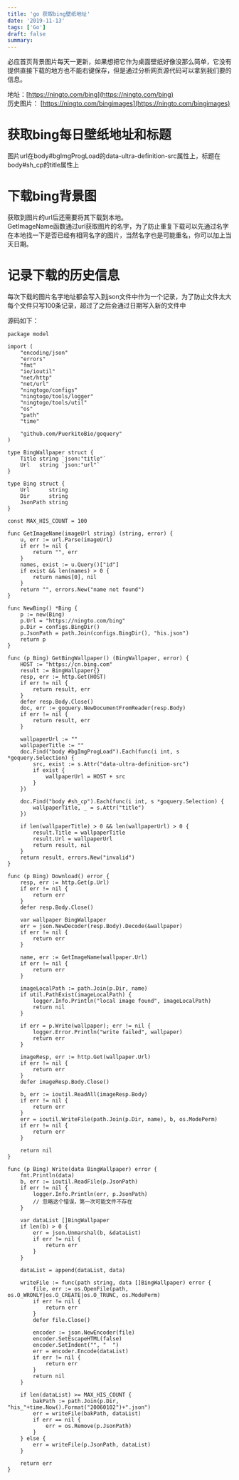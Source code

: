 ```yaml
---
title: 'go 获取bing壁纸地址'
date: '2019-11-13'
tags: ['Go']
draft: false
summary: 
---
```


必应首页背景图片每天一更新，如果想把它作为桌面壁纸好像没那么简单，它没有提供直接下载的地方也不能右键保存，但是通过分析网页源代码可以拿到我们要的信息。

地址：[https://ningto.com/bing](https://ningto.com/bing)   
历史图片： [https://ningto.com/bingimages](https://ningto.com/bingimages)  

# 获取bing每日壁纸地址和标题
图片url在body#bgImgProgLoad的data-ultra-definition-src属性上，标题在body#sh_cp的title属性上

# 下载bing背景图
获取到图片的url后还需要将其下载到本地。  
GetImageName函数通过url获取图片的名字，为了防止重复下载可以先通过名字在本地找一下是否已经有相同名字的图片，当然名字也是可能重名，你可以加上当天日期。

# 记录下载的历史信息
每次下载的图片名字地址都会写入到json文件中作为一个记录，为了防止文件太大每个文件只写100条记录，超过了之后会通过日期写入新的文件中

源码如下：
```
package model

import (
	"encoding/json"
	"errors"
	"fmt"
	"io/ioutil"
	"net/http"
	"net/url"
	"ningtogo/configs"
	"ningtogo/tools/logger"
	"ningtogo/tools/util"
	"os"
	"path"
	"time"

	"github.com/PuerkitoBio/goquery"
)

type BingWallpaper struct {
	Title string `json:"title"`
	Url   string `json:"url"`
}

type Bing struct {
	Url      string
	Dir      string
	JsonPath string
}

const MAX_HIS_COUNT = 100

func GetImageName(imageUrl string) (string, error) {
	u, err := url.Parse(imageUrl)
	if err != nil {
		return "", err
	}
	names, exist := u.Query()["id"]
	if exist && len(names) > 0 {
		return names[0], nil
	}
	return "", errors.New("name not found")
}

func NewBing() *Bing {
	p := new(Bing)
	p.Url = "https://ningto.com/bing"
	p.Dir = configs.BingDir()
	p.JsonPath = path.Join(configs.BingDir(), "his.json")
	return p
}

func (p Bing) GetBingWallpaper() (BingWallpaper, error) {
	HOST := "https://cn.bing.com"
	result := BingWallpaper{}
	resp, err := http.Get(HOST)
	if err != nil {
		return result, err
	}
	defer resp.Body.Close()
	doc, err := goquery.NewDocumentFromReader(resp.Body)
	if err != nil {
		return result, err
	}

	wallpaperUrl := ""
	wallpaperTitle := ""
	doc.Find("body #bgImgProgLoad").Each(func(i int, s *goquery.Selection) {
		src, exist := s.Attr("data-ultra-definition-src")
		if exist {
			wallpaperUrl = HOST + src
		}
	})

	doc.Find("body #sh_cp").Each(func(i int, s *goquery.Selection) {
		wallpaperTitle, _ = s.Attr("title")
	})

	if len(wallpaperTitle) > 0 && len(wallpaperUrl) > 0 {
		result.Title = wallpaperTitle
		result.Url = wallpaperUrl
		return result, nil
	}
	return result, errors.New("invalid")
}

func (p Bing) Download() error {
	resp, err := http.Get(p.Url)
	if err != nil {
		return err
	}
	defer resp.Body.Close()

	var wallpaper BingWallpaper
	err = json.NewDecoder(resp.Body).Decode(&wallpaper)
	if err != nil {
		return err
	}

	name, err := GetImageName(wallpaper.Url)
	if err != nil {
		return err
	}

	imageLocalPath := path.Join(p.Dir, name)
	if util.PathExist(imageLocalPath) {
		logger.Info.Println("local image found", imageLocalPath)
		return nil
	}

	if err = p.Write(wallpaper); err != nil {
		logger.Error.Println("write failed", wallpaper)
		return err
	}

	imageResp, err := http.Get(wallpaper.Url)
	if err != nil {
		return err
	}
	defer imageResp.Body.Close()

	b, err := ioutil.ReadAll(imageResp.Body)
	if err != nil {
		return err
	}
	err = ioutil.WriteFile(path.Join(p.Dir, name), b, os.ModePerm)
	if err != nil {
		return err
	}

	return nil
}

func (p Bing) Write(data BingWallpaper) error {
	fmt.Println(data)
	b, err := ioutil.ReadFile(p.JsonPath)
	if err != nil {
		logger.Info.Println(err, p.JsonPath)
		// 忽略这个错误，第一次可能文件不存在
	}

	var dataList []BingWallpaper
	if len(b) > 0 {
		err = json.Unmarshal(b, &dataList)
		if err != nil {
			return err
		}
	}

	dataList = append(dataList, data)

	writeFile := func(path string, data []BingWallpaper) error {
		file, err := os.OpenFile(path, os.O_WRONLY|os.O_CREATE|os.O_TRUNC, os.ModePerm)
		if err != nil {
			return err
		}
		defer file.Close()

		encoder := json.NewEncoder(file)
		encoder.SetEscapeHTML(false)
		encoder.SetIndent("", "  ")
		err = encoder.Encode(dataList)
		if err != nil {
			return err
		}
		return nil
	}

	if len(dataList) >= MAX_HIS_COUNT {
		bakPath := path.Join(p.Dir, "his_"+time.Now().Format("20060102")+".json")
		err = writeFile(bakPath, dataList)
		if err == nil {
			err = os.Remove(p.JsonPath)
		}
	} else {
		err = writeFile(p.JsonPath, dataList)
	}

	return err
}

```